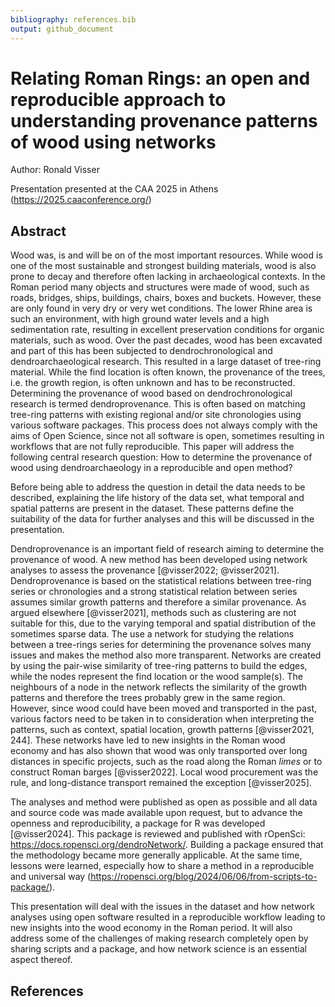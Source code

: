 ```yaml
---
bibliography: references.bib
output: github_document
---
```


# Relating Roman Rings: an open and reproducible approach to understanding provenance patterns of wood using networks

Author: Ronald Visser

Presentation presented at the CAA 2025 in Athens (<https://2025.caaconference.org/>)

## Abstract

Wood was, is and will be on of the most important resources. While wood is one of the most sustainable and strongest building materials, wood is also prone to decay and therefore often lacking in archaeological contexts. In the Roman period many objects and structures were made of wood, such as roads, bridges, ships, buildings, chairs, boxes and buckets. However, these are only found in very dry or very wet conditions. The lower Rhine area is such an environment, with high ground water levels and a high sedimentation rate, resulting in excellent preservation conditions for organic materials, such as wood. Over the past decades, wood has been excavated and part of this has been subjected to dendrochronological and dendroarchaeological research. This resulted in a large dataset of tree-ring material. While the find location is often known, the provenance of the trees, i.e. the growth region, is often unknown and has to be reconstructed. Determining the provenance of wood based on dendrochronological research is termed dendroprovenance. This is often based on matching tree-ring patterns with existing regional and/or site chronologies using various software packages. This process does not always comply with the aims of Open Science, since not all software is open, sometimes resulting in workflows that are not fully reproducible. This paper will address the following central research question: How to determine the provenance of wood using dendroarchaeology in a reproducible and open method?

Before being able to address the question in detail the data needs to be described, explaining the life history of the data set, what temporal and spatial patterns are present in the dataset. These patterns define the suitability of the data for further analyses and this will be discussed in the presentation.

Dendroprovenance is an important field of research aiming to determine the provenance of wood. A new method has been developed using network analyses to assess the provenance [@visser2022; @visser2021]. Dendroprovenance is based on the statistical relations between tree-ring series or chronologies and a strong statistical relation between series assumes similar growth patterns and therefore a similar provenance. As argued elsewhere [@visser2021], methods such as clustering are not suitable for this, due to the varying temporal and spatial distribution of the sometimes sparse data. The use a network for studying the relations between a tree-rings series for determining the provenance solves many issues and makes the method also more transparent. Networks are created by using the pair-wise similarity of tree-ring patterns to build the edges, while the nodes represent the find location or the wood sample(s). The neighbours of a node in the network reflects the similarity of the growth patterns and therefore the trees probably grew in the same region. However, since wood could have been moved and transported in the past, various factors need to be taken in to consideration when interpreting the patterns, such as context, spatial location, growth patterns [@visser2021, 244]. These networks have led to new insights in the Roman wood economy and has also shown that wood was only transported over long distances in specific projects, such as the road along the Roman *limes* or to construct Roman barges [@visser2022]. Local wood procurement was the rule, and long-distance transport remained the exception [@visser2025].

The analyses and method were published as open as possible and all data and source code was made available upon request, but to advance the openness and reproducibility, a package for R was developed [@visser2024]. This package is reviewed and published with rOpenSci: <https://docs.ropensci.org/dendroNetwork/>. Building a package ensured that the methodology became more generally applicable. At the same time, lessons were learned, especially how to share a method in a reproducible and universal way (<https://ropensci.org/blog/2024/06/06/from-scripts-to-package/>).

This presentation will deal with the issues in the dataset and how network analyses using open software resulted in a reproducible workflow leading to new insights into the wood economy in the Roman period. It will also address some of the challenges of making research completely open by sharing scripts and a package, and how network science is an essential aspect thereof.

## References
